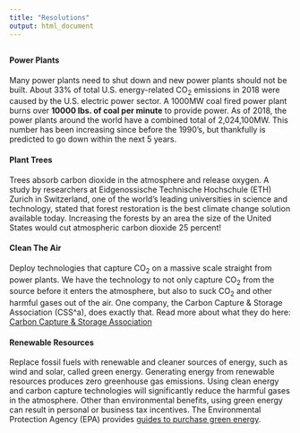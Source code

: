```yaml
---
title: "Resolutions"
output: html_document
---
```

##
##
##
#### Power Plants

Many power plants need to shut down and new power plants should not be built. About 33% of total U.S. energy-related CO~2~ emissions in 2018 were caused by the U.S. electric power sector. A 1000MW coal fired power plant burns over **10000 lbs. of coal per minute** to provide power. As of 2018, the power plants around the world have a combined total of 2,024,100MW. This number has been increasing since before the 1990's, but thankfully is predicted to go down within the next 5 years. 


#### Plant Trees

Trees absorb carbon dioxide in the atmosphere and release oxygen. A study by researchers at Eidgenossische Technische Hochschule (ETH) Zurich in Switzerland, one of the world's leading universities in science and technology, stated that forest restoration is the best climate change solution available today. Increasing the forests by an area the size of the United States would cut atmospheric carbon dioxide 25 percent!


#### Clean The Air

Deploy technologies that capture CO~2~ on a massive scale straight from power plants. We have the technology to not only capture CO~2~ from the source before it enters the atmosphere, but also to suck CO~2~ and other harmful gases out of the air. One company, the Carbon Capture & Storage Association (CSS^a), does exactly that. 
Read more about what they do here: [Carbon Capture & Storage Association](http://www.ccsassociation.org/)


#### Renewable Resources

Replace fossil fuels with renewable and cleaner sources of energy, such as wind and solar, called green energy. Generating energy from renewable resources produces zero greenhouse gas emissions. Using clean energy and carbon capture technologies will significantly reduce the harmful gases in the atmosphere. Other than environmental benefits, using green energy can result in personal or business tax incentives.
The Environmental Protection Agency (EPA) provides [guides to purchase green energy](https://www.epa.gov/greenpower/guide-purchasing-green-power).
